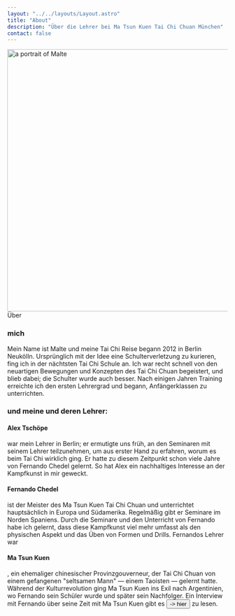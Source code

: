 ```yaml
---
layout: "../../layouts/Layout.astro"
title: "About"
description: "Über die Lehrer bei Ma Tsun Kuen Tai Chi Chuan München"
contact: false
---
```




<Image src={mapImage} width="600" class="mt-16 z-[-10] 2xl:mt-0 2xl:absolute top-16 sm:right-16" alt="a portrait of Malte" />
<CurvedHeadline tag="h1" type="slope" direction="L2R" offset="-35" class="top-[00px] 2xl:top-[100px]  fill-terracotta">Über</CurvedHeadline>

### mich

Mein Name ist Malte und meine Tai Chi Reise begann 2012 in Berlin Neukölln. Ursprünglich mit der Idee eine Schulterverletzung zu kurieren, fing ich in der nächtsten Tai Chi Schule an. Ich war recht schnell von den neuartigen Bewegungen und Konzepten des Tai Chi Chuan begeistert, und blieb dabei; die Schulter wurde auch besser. Nach einigen Jahren Training erreichte ich den ersten Lehrergrad und begann, Anfängerklassen zu unterrichten.

### und meine und deren Lehrer:
#### Alex Tschöpe

war mein Lehrer in Berlin; er ermutigte uns früh, an den Seminaren mit seinem Lehrer teilzunehmen, um aus erster Hand zu erfahren, worum es beim Tai Chi wirklich ging. Er hatte zu diesem Zeitpunkt schon viele Jahre von Fernando Chedel gelernt. So hat Alex ein nachhaltiges Interesse an der Kampfkunst in mir geweckt. 
#### Fernando Chedel

ist der Meister des Ma Tsun Kuen Tai Chi Chuan und unterrichtet hauptsächlich in Europa und Südamerika. Regelmäßig gibt er Seminare im Norden Spaniens. Durch die Seminare und den Unterricht von Fernando habe ich gelernt, dass diese Kampfkunst viel mehr umfasst als den physischen Aspekt und das Üben von Formen und Drills. Fernandos Lehrer war

#### Ma Tsun Kuen

, ein ehemaliger chinesischer Provinzgouverneur, der Tai Chi Chuan von einem gefangenen "seltsamen Mann" — einem Taoisten — gelernt hatte. Während der Kulturrevolution ging Ma Tsun Kuen ins Exil nach Argentinien, wo Fernando sein Schüler wurde und später sein Nachfolger.
Ein Interview mit Fernando über seine Zeit mit Ma Tsun Kuen gibt es <Button href="http://matsunkuen.com/interview-with-ronnie-robbinson/" target="_blank" class="inline-block">-> hier</Button> zu lesen.